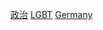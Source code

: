 {{Commonscat|LGBT politicians from Germany}}

[[Category:德國LGBT人物|政治]]
[[Category:德國政治人物|LGBT]]
[[Category:各國LGBT政治人物|Germany]]